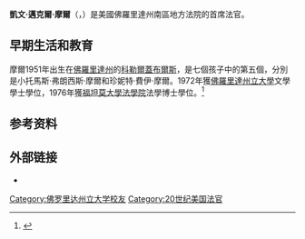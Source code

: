 {{Expand language|1=en|time=2021-04-01T13:36:06+00:00}}
{{Infobox judge
| honorific-prefix =
| name          = 凱文·邁克爾·摩爾
| honorific-suffix =
| image         =
| alt           =
| caption       =
| office        = [[美國佛羅里達南區聯邦地區法院|美國佛羅里達南區聯邦地區法院]]首席法官
| term_start    = 2014年7月1日
| term_end      =
| predecessor   = {{link-en|費德里科·A·莫雷諾|Federico A. Moreno}}
| successor     =
| office1       = [[美國佛羅里達南區聯邦地區法院|美國佛羅里達南區聯邦地區法院]]法官
| term_start1   = 1992年2月10日
| term_end1     =
| nominator1    =
| appointer1    = [[乔治·赫伯特·沃克·布什|乔治·赫伯特·沃克·布什]]
| predecessor1  = {{link-en|尤金·P·斯佩爾曼|Eugene P. Spellman}}
| successor1    =
| office2       = 第四任{{link-en|美國執法局局長|Director of the United States Marshals Service}}
| term_start2   = 1989年11月6日
| term_end2     = 1992年2月24日
| president2    = [[乔治·赫伯特·沃克·布什|乔治·赫伯特·沃克·布什]]
| predecessor2  = 斯坦利·E·莫里斯
| successor2    = {{Link-en|亨利·哈德森|Henry E. Hudson}}
| pronunciation =
| birth_date    = {{Birth date and age|1951|07|17}}
| birth_place   = [[佛羅里達州|佛羅里達州]][[科勒爾蓋布爾斯|科勒爾蓋布爾斯]]
| death_date    =
| death_place   =
| death_cause   =
| resting_place =
| resting_place_coordinates =
| citizenship   =
| nationality   =
| party         =
| otherparty    =
| height        =
| spouse        =
| partner       =
| relations     =
| children      =
| parents       =
| mother        =
| father        =
| relatives     =
| residence     =
| education     = [[佛羅里達州立大學|佛羅里達州立大學]] ([[Bachelor_of_Arts|BA]])<br>[[福坦莫大學法學院|福坦莫大學法學院]] ([[Juris_Doctor|JD]])
| alma_mater    =
| occupation    =
| profession    =
| known_for     =
| salary        =
| net_worth     =
| cabinet       =
| committees    =
| portfolio     =
| awards        =
| signature     =
| signature_alt =
| website       =
<!--Embedded templates / Footnotes-->
| footnotes     =
}}

'''凱文·邁克爾·摩爾'''（{{lang-en|Kevin Michael Moore}}，{{bd|1951年|7月17日}}）是美國佛羅里達州南區地方法院的首席法官。

==早期生活和教育==
摩爾1951年出生在[[佛羅里達州|佛羅里達州]]的[[科勒爾蓋布爾斯|科勒爾蓋布爾斯]]，是七個孩子中的第五個，分別是小托馬斯·弗朗西斯·摩爾和珍妮特·費伊·摩爾。1972年獲[[佛羅里達州立大學|佛羅里達州立大學]]文學學士學位，1976年獲[[福坦莫大學法學院|福坦莫大學法學院]]法學博士學位。<ref name="fjc.gov">{{cite web|url=https://www.fjc.gov/history/judges/moore-kevin-michael|title=Moore, Kevin Michael - Federal Judicial Center|website=www.fjc.gov|access-date=2021-03-04|archive-date=2019-03-22|archive-url=https://web.archive.org/web/20190322190337/https://www.fjc.gov/history/judges/moore-kevin-michael}}</ref>

==参考资料==
{{Reflist}}

==外部链接==
*{{FJC Bio|nid=1385306}}

{{s-start}}
{{s-legal}}
{{s-bef|before={{link-en|尤金·P·斯佩尔曼|Eugene P. Spellman}}}}
{{s-ttl|title={{nowrap|[[美國佛羅里達南區聯邦地區法院|美國佛羅里達南區聯邦地區法院]]法官}}|years=1992–present}}
{{s-inc|rows=2}}
{{s-bef|before={{link-en|費德里科·A·莫雷諾|Federico A. Moreno}}}}
{{s-ttl|title={{nowrap|[[美國佛羅里達南區聯邦地區法院|美國佛羅里達南區聯邦地區法院]]首席法官}}|years=2014–present}}
{{s-end}}

{{Authority control}}

{{DEFAULTSORT:Moore, Kevin Michael}}

[[Category:佛罗里达州立大学校友|Category:佛罗里达州立大学校友]]
[[Category:20世纪美国法官|Category:20世纪美国法官]]